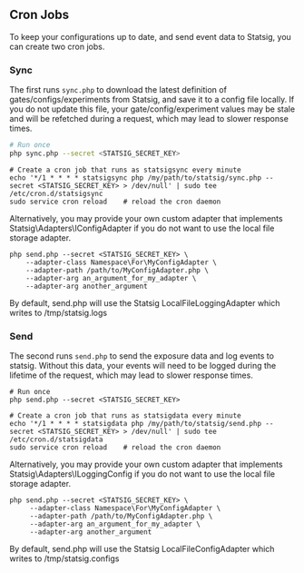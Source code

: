 ## Cron Jobs

To keep your configurations up to date, and send event data to Statsig, you can create two cron jobs.

### Sync

The first runs `sync.php` to download the latest definition of gates/configs/experiments from Statsig, and save it to a config file locally.
If you do not update this file, your gate/config/experiment values may be stale and will be refetched during a request, which may lead to slower response times.

```sh
# Run once
php sync.php --secret <STATSIG_SECRET_KEY>
```

```shell
# Create a cron job that runs as statsigsync every minute
echo '*/1 * * * * statsigsync php /my/path/to/statsig/sync.php --secret <STATSIG_SECRET_KEY> > /dev/null' | sudo tee /etc/cron.d/statsigsync
sudo service cron reload    # reload the cron daemon
```

Alternatively, you may provide your own custom adapter that implements Statsig\Adapters\IConfigAdapter if you do not want to use the local file storage adapter.

```shell
php send.php --secret <STATSIG_SECRET_KEY> \
    --adapter-class Namespace\For\MyConfigAdapter \
    --adapter-path /path/to/MyConfigAdapter.php \
    --adapter-arg an_argument_for_my_adapter \
    --adapter-arg another_argument
```

By default, send.php will use the Statsig LocalFileLoggingAdapter which writes to /tmp/statsig.logs

### Send

The second runs `send.php` to send the exposure data and log events to statsig. Without this data, your events will need to be logged during the lifetime of the request, which may lead to slower response times.

```shell
# Run once
php send.php --secret <STATSIG_SECRET_KEY>
```

```shell
# Create a cron job that runs as statsigdata every minute
echo '*/1 * * * * statsigdata php /my/path/to/statsig/send.php --secret <STATSIG_SECRET_KEY> > /dev/null' | sudo tee /etc/cron.d/statsigdata
sudo service cron reload    # reload the cron daemon
```

Alternatively, you may provide your own custom adapter that implements Statsig\Adapters\ILoggingConfig if you do not want to use the local file storage adapter.

```shell
php send.php --secret <STATSIG_SECRET_KEY> \
     --adapter-class Namespace\For\MyConfigAdapter \
     --adapter-path /path/to/MyConfigAdapter.php \
     --adapter-arg an_argument_for_my_adapter \
     --adapter-arg another_argument
```

By default, send.php will use the Statsig LocalFileConfigAdapter which writes to /tmp/statsig.configs
